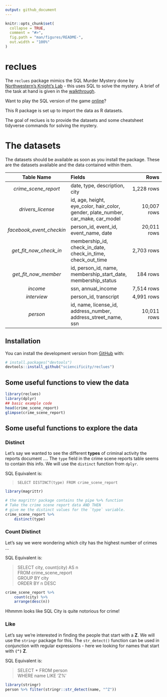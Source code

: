 ```yaml
---
output: github_document
---
```


<!-- README.md is generated from README.Rmd. Please edit that file -->

```r
knitr::opts_chunk$set(
  collapse = TRUE,
  comment = "#>",
  fig.path = "man/figures/README-",
  out.width = "100%"
)
```

# reclues
The `reclues` package mimics the SQL Murder Mystery done by [Northwestern's Knight's Lab](https://github.com/NUKnightLab/sql-mysteries) - this uses SQL to solve the mystery. A brief of the task at hand is given in the [walkthrough](http://mystery.knightlab.com/walkthrough.html). 

Want to play the SQL version of the game [online](https://sql-murder-mystery.datasette.io/sql-murder-mystery)?

This R package is set up to import the data as R datasets. 

<!-- badges: start -->
<!-- badges: end -->

The goal of reclues is to provide the datasets and some cheatsheet tidyverse commands for solving the mystery.

# The datasets
The datasets should be available as soon as you install the package. These are the datasets available and the data contained within them.

|  Table Name|  Fields | Rows |
|:--:|:--|--:|
|  _crime_scene_report_| date, type, description, city| 1,228 rows|
|  _drivers_license_|  id, age, height, eye_color, hair_color, gender, plate_number, car_make, car_model| 10,007 rows|
|  _facebook_event_checkin_|  person_id, event_id, event_name, date| 20,011 rows|
|  _get_fit_now_check_in_|  membership_id, check_in_date, check_in_time, check_out_time| 2,703 rows|
|  _get_fit_now_member_|  id, person_id, name, membership_start_date, membership_status| 184 rows|
|  _income_|  ssn, annual_income| 7,514 rows|
|  _interview_|  person_id, transcript| 4,991 rows|
|  _person_|  id, name, license_id, address_number, address_street_name, ssn| 10,011 rows|


## Installation

You can install the development version from [GitHub](https://github.com/) with:

``` r
# install.packages("devtools")
devtools::install_github("sciencificity/reclues")
```

## Some useful functions to view the data

```r
library(reclues)
library(dplyr)
## basic example code
head(crime_scene_report)
glimpse(crime_scene_report)
```

## Some useful functions to explore the data

### Distinct
Let's say we wanted to see the different __types__ of criminal activity the reports document ....
The `type` field in the crime scene reports table seems to contain this info. We will use the `distinct` function from `dplyr`.

SQL Equivalent is: 

> `SELECT DISTINCT(type) FROM crime_scene_report`


```r
library(magrittr)

# the magrittr package contains the pipe %>% function
# Take the crime scene report data AND THEN
# give me the distinct values for the `type` variable.
crime_scene_report %>% 
    distinct(type)
```

### Count Distinct
Let's say we were wondering which city has the highest number of crimes ...

SQL Equivalent is:

> SELECT city, count(city) AS n  
> FROM crime_scene_report  
> GROUP BY city  
> ORDER BY n DESC  


```r
crime_scene_report %>% 
    count(city) %>% 
    arrange(desc(n))
```
Hhmmm looks like SQL City is quite notorious for crime!

### Like
Let's say we're interested in finding the people that start with a __Z__. We will use the `stringr` package for this. The `str_detect()` function can be used in conjunction with regular expressions - here we looking for names that start with __`(^)`__ __Z__.

SQL Equivalent is:

> SELECT * FROM person  
> WHERE name LIKE 'Z%'  


```r
library(stringr)
person %>% filter(stringr::str_detect(name, "^Z"))
```


